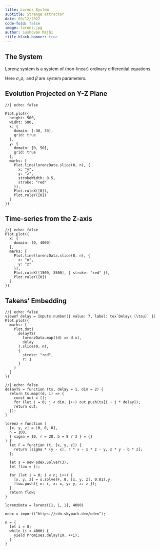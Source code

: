 ```yaml
---
title: Lorenz System
subtitle: Strange attractor
date: 09/12/2022
code-fold: false
image: lorenz.jpg
author: Sushovan Majhi
title-block-banner: true
---
```

## The System
Lorenz system is a system of (non-linear) ordinary differential equations.
\begin{aligned}
\dot{x} &= \sigma(y-x)\\
\dot{y} &= x(\rho-z)-y\\
\dot{z} &= xy-\beta z
\end{aligned}

Here $\sigma,\rho,\text{ and }\beta$ are system parameters.

## Evolution Projected on Y-Z Plane
```ojs
//| echo: false

Plot.plot({
  height: 500,
  widht: 500,
  x: {
    domain: [-30, 30],
    grid: true
  },
  y: {
    domain: [0, 50],
    grid: true
  },
  marks: [
    Plot.line(lorenzData.slice(0, n), {
      x: "y",
      y: "z",
      strokeWidth: 0.5,
      stroke: "red"
    }),
    Plot.ruleX([0]),
    Plot.ruleY([0])
  ]
})
```

## Time-series from the Z-axis
```ojs
//| echo: false
Plot.plot({
  x: {
    domain: [0, 4000]
  },
  marks: [
    Plot.line(lorenzData.slice(0, n), {
      x: "n",
      y: "z"
    }),
    Plot.ruleX([1500, 3500], { stroke: "red" }),
    Plot.ruleY([0])
  ]
})
```

## Takens' Embedding
```ojs
//| echo: false
viewof delay = Inputs.number({ value: 7, label: tex`Delay\ (\tau)` })
Plot.plot({
  marks: [
    Plot.dot(
      delayTS(
        lorenzData.map((d) => d.x),
        delay
      ).slice(0, n),
      {
        stroke: "red",
        r: 1
      }
    )
  ]
})
```


```ojs
//| echo: false
delayTS = function (ts, delay = 1, dim = 2) {
  return ts.map((d, i) => {
    const out = [];
    for (let j = 0; j < dim; j++) out.push(ts[i + j * delay]);
    return out;
  });
}

lorenz = function (
  [x, y, z] = [0, 0, 0],
  n = 100,
  { sigma = 10, r = 28, b = 8 / 3 } = {}
) {
  let F = function (t, [x, y, z]) {
    return [sigma * (y - x), r * x - x * z - y, x * y - b * z];
  };

  let s = new odex.Solver(3);
  let flow = [];

  for (let i = 0; i < n; i++) {
    [x, y, z] = s.solve(F, 0, [x, y, z], 0.01).y;
    flow.push({ n: i, x: x, y: y, z: z });
  }
  return flow;
}

lorenzData = lorenz([1, 1, 1], 4000)

odex = import("https://cdn.skypack.dev/odex");

n = {
  let i = 0;
  while (i < 4000) {
    yield Promises.delay(10, ++i);
  }
}
```